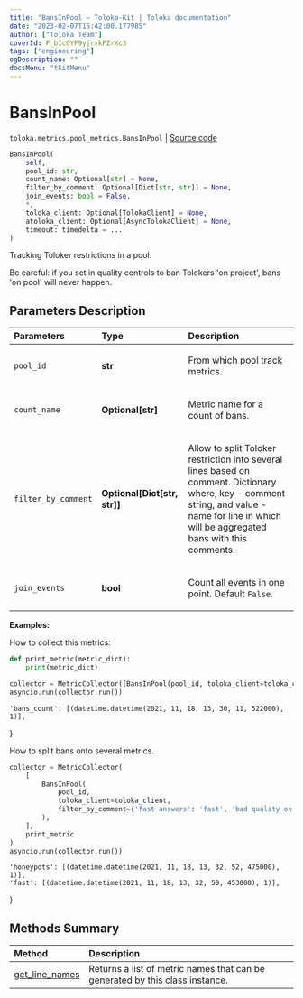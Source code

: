 ```yaml
---
title: "BansInPool — Toloka-Kit | Toloka documentation"
date: "2023-02-07T15:42:00.177985"
author: ["Toloka Team"]
coverId: F_bIcOYF9yjrxkPZrXc3
tags: ["engineering"]
ogDescription: ""
docsMenu: "tkitMenu"
---
```


# BansInPool
`toloka.metrics.pool_metrics.BansInPool` | [Source code](https://github.com/Toloka/toloka-kit/blob/v1.1.3/src/metrics/pool_metrics.py#L426)

```python
BansInPool(
    self,
    pool_id: str,
    count_name: Optional[str] = None,
    filter_by_comment: Optional[Dict[str, str]] = None,
    join_events: bool = False,
    *,
    toloka_client: Optional[TolokaClient] = None,
    atoloka_client: Optional[AsyncTolokaClient] = None,
    timeout: timedelta = ...
)
```

Tracking Toloker restrictions in a pool.

Be careful: if you set in quality controls to ban Tolokers 'on project', bans 'on pool' will never happen.

## Parameters Description

| Parameters | Type | Description |
| :----------| :----| :-----------|
`pool_id`|**str**|<p>From which pool track metrics.</p>
`count_name`|**Optional\[str\]**|<p>Metric name for a count of bans.</p>
`filter_by_comment`|**Optional\[Dict\[str, str\]\]**|<p>Allow to split Toloker restriction into several lines based on comment. Dictionary where, key - comment string, and value - name for line in which will be aggregated bans with this comments.</p>
`join_events`|**bool**|<p>Count all events in one point. Default `False`.</p>

**Examples:**

How to collect this metrics:
```python
def print_metric(metric_dict):
    print(metric_dict)

collector = MetricCollector([BansInPool(pool_id, toloka_client=toloka_client)], print_metric)
asyncio.run(collector.run())
```
    'bans_count': [(datetime.datetime(2021, 11, 18, 13, 30, 11, 522000), 1)],
}

How to split bans onto several metrics.
```python
collector = MetricCollector(
    [
        BansInPool(
            pool_id,
            toloka_client=toloka_client,
            filter_by_comment={'fast answers': 'fast', 'bad quality on honeypots': 'honeypots'}
        ),
    ],
    print_metric
)
asyncio.run(collector.run())
```
    'honeypots': [(datetime.datetime(2021, 11, 18, 13, 32, 52, 475000), 1)],
    'fast': [(datetime.datetime(2021, 11, 18, 13, 32, 50, 453000), 1)],
}
## Methods Summary

| Method | Description |
| :------| :-----------|
[get_line_names](/docs/toloka-kit/reference/toloka.metrics.pool_metrics.BansInPool.get_line_names)| Returns a list of metric names that can be generated by this class instance.
